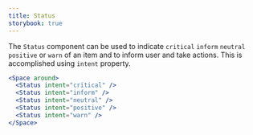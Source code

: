 ```yaml
---
title: Status
storybook: true
---
```


The `Status` component can be used to indicate `critical` `inform` `neutral` `positive` or `warn` of an item and to inform user and take actions. This is accomplished using `intent` property.

```jsx
<Space around>
  <Status intent="critical" />
  <Status intent="inform" />
  <Status intent="neutral" />
  <Status intent="positive" />
  <Status intent="warn" />
</Space>
```
